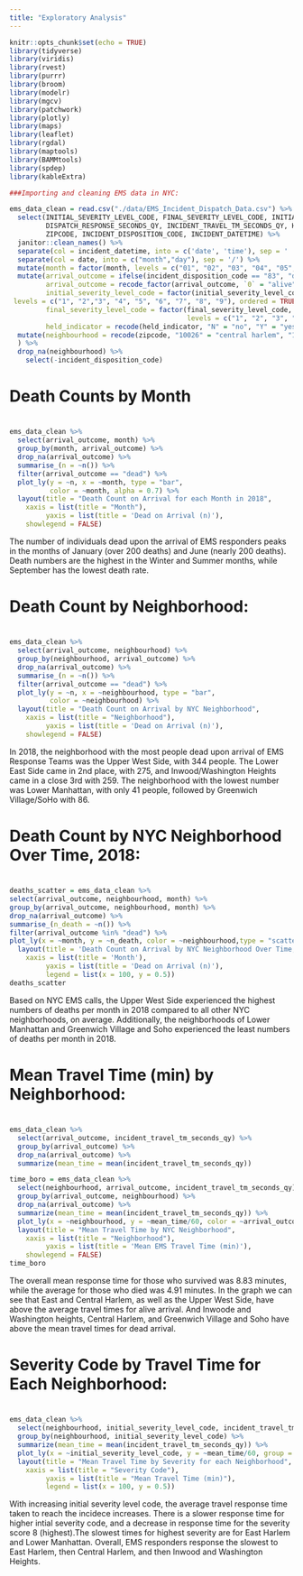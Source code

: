 ```yaml
---
title: "Exploratory Analysis"
---
```


```r
knitr::opts_chunk$set(echo = TRUE)
library(tidyverse)
library(viridis)
library(rvest)
library(purrr)
library(broom)
library(modelr)
library(mgcv)
library(patchwork)
library(plotly)
library(maps)
library(leaflet)
library(rgdal)
library(maptools)
library(BAMMtools)
library(spdep)
library(kableExtra)
```


```r
###Importing and cleaning EMS data in NYC:

ems_data_clean = read.csv("./data/EMS_Incident_Dispatch_Data.csv") %>%
  select(INITIAL_SEVERITY_LEVEL_CODE, FINAL_SEVERITY_LEVEL_CODE, INITIAL_CALL_TYPE,
         DISPATCH_RESPONSE_SECONDS_QY, INCIDENT_TRAVEL_TM_SECONDS_QY, HELD_INDICATOR, BOROUGH,
         ZIPCODE, INCIDENT_DISPOSITION_CODE, INCIDENT_DATETIME) %>% 
  janitor::clean_names() %>% 
  separate(col = incident_datetime, into = c('date', 'time'), sep = ' ') %>% 
  separate(col = date, into = c("month","day"), sep = '/') %>% 
  mutate(month = factor(month, levels = c("01", "02", "03", "04", "05", "06", "07", "08", "09", "10", "11", "12"), labels = c("Jan", "Feb", "Mar", "Apr", "May", "June", "Jul", "Aug", "Sept", "Oct", "Nov", "Dec"), ordered = TRUE)) %>% 
  mutate(arrival_outcome = ifelse(incident_disposition_code == "83", "dead", "alive"),
         arrival_outcome = recode_factor(arrival_outcome, `0` = "alive", `1` = "dead"),
         initial_severity_level_code = factor(initial_severity_level_code, 
 levels = c("1", "2","3", "4", "5", "6", "7", "8", "9"), ordered = TRUE),
         final_severity_level_code = factor(final_severity_level_code, 
                                            levels = c("1", "2", "3", "4", "5", "6", "7", "8"), ordered = TRUE), 
         held_indicator = recode(held_indicator, "N" = "no", "Y" = "yes")) %>%
  mutate(neighbourhood = recode(zipcode, "10026" = "central harlem", "10027" = "central harlem", "10030" = "central harlem", "10037" = "central harlem", "10039" = "central harlem", "10001" = "chelsea and clinton", "10001" = "chelsea and clinton", "10011" = "chelsea and clinton", "10018" = "chelsea and clinton", "10019" = "chelsea and clinton", "10020" = "chelsea and clinton", "10036" = "chelsea and clinton",  "10029" = "east harlem", "10035" = "east harlem", "10010" = "gramercy park and murray hill", "10016" = "gramercy park and murray hill", "10017" = "gramercy park and murray hill", "10022" = "gramercy park and murray hill", "10012" = "greenwich village and soho", "10013" = "greenwich village and soho", "10014" = "greenwich village and soho", "10004" = "lower manhattan", "10005" = "lower manhattan", "10006" = "lower manhattan", "10007" = "lower manhattan", "10038" = "lower manhattan", "10280" = "lower manhattan", "10002" = "lower east side", "10003" = "lower east side", "10009" = "lower east side", "10021" = "upper east side", "10028" = "upper east side", "10044" = "upper east side", "10065" = "upper east side", "10075" = "upper east side", "10128" = "upper east side", "10023" = "upper west side", "10024" = "upper west side", "10025" = "upper west side", "10031" = "inwood and washington heights", "10032" = "inwood and washington heights", "10033" = "inwood and washington heights", "10034" = "inwood and washington heights", "10040" = "inwood and washington heights" )
  ) %>%  
  drop_na(neighbourhood) %>% 
    select(-incident_disposition_code) 
```


#
#

# Death Counts by Month

#

```r

ems_data_clean %>% 
  select(arrival_outcome, month) %>% 
  group_by(month, arrival_outcome) %>%
  drop_na(arrival_outcome) %>% 
  summarise_(n = ~n()) %>%
  filter(arrival_outcome == "dead") %>% 
  plot_ly(y = ~n, x = ~month, type = "bar",
          color = ~month, alpha = 0.7) %>% 
  layout(title = "Death Count on Arrival for each Month in 2018",
    xaxis = list(title = "Month"),
         yaxis = list(title = 'Dead on Arrival (n)'),
    showlegend = FALSE)
```

The number of individuals dead upon the arrival of EMS responders peaks in the months of January (over 200 deaths) and June (nearly 200 deaths). Death numbers are the highest in the Winter and Summer months, while September has the lowest death rate.

#
#

# Death Count by Neighborhood:

#

```r

ems_data_clean %>% 
  select(arrival_outcome, neighbourhood) %>% 
  group_by(neighbourhood, arrival_outcome) %>%
  drop_na(arrival_outcome) %>% 
  summarise_(n = ~n()) %>%
  filter(arrival_outcome == "dead") %>% 
  plot_ly(y = ~n, x = ~neighbourhood, type = "bar",
          color = ~neighbourhood) %>% 
  layout(title = "Death Count on Arrival by NYC Neighborhood",
    xaxis = list(title = "Neighborhood"),
         yaxis = list(title = 'Dead on Arrival (n)'),
    showlegend = FALSE)
```

In 2018, the neighborhood with the most people dead upon arrival of EMS Response Teams was the Upper West Side, with 344 people. The Lower East Side came in 2nd place, with 275, and Inwood/Washington Heights came in a close 3rd with 259. The neighborhood with the lowest number was Lower Manhattan, with only 41 people, followed by Greenwich Village/SoHo with 86. 


#
#

# Death Count by NYC Neighborhood Over Time, 2018:

#

```r

deaths_scatter = ems_data_clean %>%
select(arrival_outcome, neighbourhood, month) %>%
group_by(arrival_outcome, neighbourhood, month) %>% 
drop_na(arrival_outcome) %>% 
summarise_(n_death = ~n()) %>%
filter(arrival_outcome %in% "dead") %>%
plot_ly(x = ~month, y = ~n_death, color = ~neighbourhood,type = "scatter", mode = "lines+markers", alpha = 0.5) %>%
  layout(title = 'Death Count on Arrival by NYC Neighborhood Over Time, 2018',
    xaxis = list(title = 'Month'),
         yaxis = list(title = 'Dead on Arrival (n)'),
         legend = list(x = 100, y = 0.5))
deaths_scatter
```

Based on NYC EMS calls, the Upper West Side experienced the highest numbers of deaths per month in 2018 compared to all other NYC neighborhoods, on average. Additionally, the neighborhoods of Lower Manhattan and Greenwich Village and Soho experienced the least numbers of deaths per month in 2018.

#

# Mean Travel Time (min) by Neighborhood: 

#

```r
ems_data_clean %>% 
  select(arrival_outcome, incident_travel_tm_seconds_qy) %>% 
  group_by(arrival_outcome) %>% 
  drop_na(arrival_outcome) %>%
  summarize(mean_time = mean(incident_travel_tm_seconds_qy))

time_boro = ems_data_clean %>%
  select(neighbourhood, arrival_outcome, incident_travel_tm_seconds_qy) %>%
  group_by(arrival_outcome, neighbourhood) %>%
  drop_na(arrival_outcome) %>%
  summarize(mean_time = mean(incident_travel_tm_seconds_qy)) %>% 
  plot_ly(x = ~neighbourhood, y = ~mean_time/60, color = ~arrival_outcome, group = ~arrival_outcome, type = "bar", colors = "Set2") %>% 
  layout(title = "Mean Travel Time by NYC Neighborhood",
    xaxis = list(title = "Neighborhood"),
         yaxis = list(title = 'Mean EMS Travel Time (min)'),
    showlegend = FALSE)
time_boro
```

The overall mean response time for those who survived was 8.83 minutes, while the average for those who died was 4.91 minutes. In the graph we can see that East and Central Harlem, as well as the Upper West Side, have above the average travel times for alive arrival. And Inwoode and Washington heights, Central Harlem, and Greenwich Village and Soho have above the mean travel times for dead arrival.

#
#

# Severity Code by Travel Time for Each Neighborhood:

#

```r

ems_data_clean %>%
  select(neighbourhood, initial_severity_level_code, incident_travel_tm_seconds_qy) %>%
  group_by(neighbourhood, initial_severity_level_code) %>% 
  summarize(mean_time = mean(incident_travel_tm_seconds_qy)) %>%
  plot_ly(x = ~initial_severity_level_code, y = ~mean_time/60, group = ~neighbourhood, color = ~neighbourhood, type = "scatter", mode = "lines+markers", alpha = 0.5) %>% 
  layout(title = "Mean Travel Time by Severity for each Neighborhood",
    xaxis = list(title = "Severity Code"),
         yaxis = list(title = "Mean Travel Time (min)"),
         legend = list(x = 100, y = 0.5))
```
With increasing initial severity level code, the average travel response time taken to reach the incidece increases. There is a slower response time for higher intial severity code, and a decrease in response time for the severity score 8 (highest).The slowest times for highest severity are for East Harlem and Lower Manhattan.
Overall, EMS responders response the slowest to East Harlem, then Central Harlem, and then Inwood and Washington Heights.
